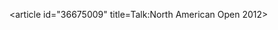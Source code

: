 <article id="36675009" title=Talk:North American Open 2012>
	<talkpage id="36675009" title="Talk:North American Open 2012">
{{WikiProject Squash|class=Start|importance=Low}}
	</talkpage>
</article>